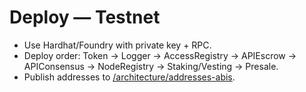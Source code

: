 # Deploy — Testnet

- Use Hardhat/Foundry with private key + RPC.
- Deploy order: Token → Logger → AccessRegistry → APIEscrow → APIConsensus → NodeRegistry → Staking/Vesting → Presale.
- Publish addresses to [/architecture/addresses-abis](/architecture/addresses-abis).
